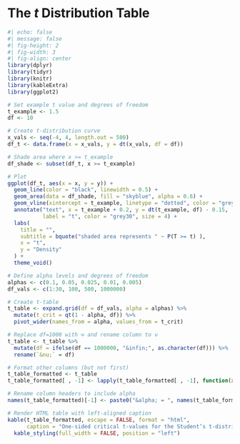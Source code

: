 # The $t$ Distribution Table {#sec-ttbl .appendix}

```r
#| echo: false
#| message: false
#| fig-height: 2
#| fig-width: 3
#| fig-align: center
library(dplyr)
library(tidyr)
library(knitr)
library(kableExtra)
library(ggplot2)

# Set example t value and degrees of freedom
t_example <- 1.5
df <- 10

# Create t-distribution curve
x_vals <- seq(-4, 4, length.out = 500)
df_t <- data.frame(x = x_vals, y = dt(x_vals, df = df))

# Shade area where x >= t_example
df_shade <- subset(df_t, x >= t_example)

# Plot
ggplot(df_t, aes(x = x, y = y)) +
  geom_line(color = "black", linewidth = 0.5) +
  geom_area(data = df_shade, fill = "skyblue", alpha = 0.6) +
  geom_vline(xintercept = t_example, linetype = "dotted", color = "grey30") +
  annotate("text", x = t_example + 0.2, y = dt(t_example, df) - 0.15, 
           label = "t", color = "grey30", size = 4) +
  labs(
    title = "",
    subtitle = bquote("shaded area represents " ~ P(T >= t) ),
    x = "t",
    y = "Density"
  ) +
  theme_void()

# Define alpha levels and degrees of freedom
alphas <- c(0.1, 0.05, 0.025, 0.01, 0.005)
df_vals <- c(1:30, 100, 500, 1000000)

# Create t-table
t_table <- expand.grid(df = df_vals, alpha = alphas) %>%
  mutate(t_crit = qt(1 - alpha, df)) %>%
  pivot_wider(names_from = alpha, values_from = t_crit)

# Replace df=1000 with ∞ and rename column to ν
t_table <- t_table %>%
  mutate(df = ifelse(df == 1000000, "&infin;", as.character(df))) %>%
  rename(`&nu;` = df)

# Format other columns (but not first)
t_table_formatted <- t_table
t_table_formatted[ , -1] <- lapply(t_table_formatted[ , -1], function(x) sprintf("%.3f", x))

# Rename column headers to include alpha
names(t_table_formatted)[-1] <- paste0("&alpha; = ", names(t_table_formatted)[-1])

# Render HTML table with left-aligned caption
kable(t_table_formatted, escape = FALSE, format = "html",
      caption = "One-sided critical t-values for the Student’s t-distribution: P(T &gt; t<sub>&nu;, &alpha;</sub>) = &alpha;. The last row shows the corresponding standard normal (z) values as degrees of freedom &nu; → &infin;.") %>%
  kable_styling(full_width = FALSE, position = "left")
```
